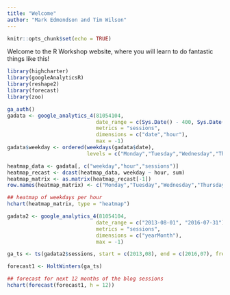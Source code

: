 ```yaml
---
title: "Welcome"
author: "Mark Edmondson and Tim Wilson"
---
```


```r
knitr::opts_chunk$set(echo = TRUE)
```

Welcome to the R Workshop website, where you will learn to do fantastic things like this!

```r
library(highcharter)
library(googleAnalyticsR)
library(reshape2)
library(forecast)
library(zoo)

ga_auth()
gadata <- google_analytics_4(81054104, 
                             date_range = c(Sys.Date() - 400, Sys.Date()),
                             metrics = "sessions", 
                             dimensions = c("date","hour"),
                             max = -1)
gadata$weekday <- ordered(weekdays(gadata$date), 
                          levels = c("Monday","Tuesday","Wednesday","Thursday","Friday","Saturday","Sunday")) 

heatmap_data <- gadata[, c("weekday","hour","sessions")]
heatmap_recast <- dcast(heatmap_data, weekday ~ hour, sum)
heatmap_matrix <- as.matrix(heatmap_recast[-1])
row.names(heatmap_matrix) <- c("Monday","Tuesday","Wednesday","Thursday","Friday","Saturday","Sunday")

## heatmap of weekdays per hour
hchart(heatmap_matrix, type = "heatmap")

gadata2 <- google_analytics_4(81054104, 
                             date_range = c("2013-08-01", "2016-07-31"),
                             metrics = "sessions", 
                             dimensions = c("yearMonth"),
                             max = -1)

ga_ts <- ts(gadata2$sessions, start = c(2013,08), end = c(2016,07), frequency = 12)

forecast1 <- HoltWinters(ga_ts)

## forecast for next 12 months of the blog sessions
hchart(forecast(forecast1, h = 12))

```


